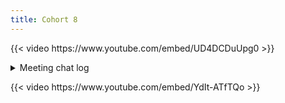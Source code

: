 ```yaml
---
title: Cohort 8
---
```


{{< video https://www.youtube.com/embed/UD4DCDuUpg0 >}}

<details>

<summary>Meeting chat log</summary>
```
00:12:27	Federica Gazzelloni:	start
00:42:47	jim :	Promises are covered in later chapter
00:42:58	Rebecca Butler:	Reacted to "Promises are covered..." with 👍
00:49:40	jim :	Yes
00:49:47	jim :	Lazy eval
00:52:20	jim :	X is evaluated only at very last moment
00:56:24	Rebecca Butler:	Reacted to "X is evaluated only ..." with 👍
01:08:29	Federica Gazzelloni:	stop
01:08:52	jim :	Thx
```
</details>

{{< video https://www.youtube.com/embed/YdIt-ATfTQo >}}
